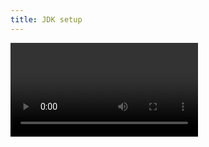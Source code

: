 ```yaml
---
title: JDK setup
---
```


<Video id="WRISYpKhIrc" />

<Steps>
  <Step>
    ## IDE vs Editor

    * **IDE (Integrated Development Environment):**

      * Examples: **IntelliJ IDEA, Eclipse, VS Code**
      * Provides advanced features → debugging, autocomplete, project management, plugins.

    * **Editor (Lightweight Tools):**

      * Examples: **Notepad, VS Code, Notepad++, Sublime**
      * Just text editing; no built-in compiler/debugger (need external setup).
  </Step>

  <Step>
    ## JDK (Java Development Kit)

    * **Compiler required** to compile Java code → provided by **JDK**.
    * Install **JDK** (open-source builds like **OpenJDK** or official Oracle JDK).
    * Always install the **latest version** to get **new features**.
    * Java is **backward compatible**, so old code runs on newer JDKs.
  </Step>

  <Step>
    ## LTS (Long Term Support)

    * Stable versions supported for many years.
    * Recommended LTS versions: **17, 21** (commonly used in industry).
  </Step>

  <Step>
    ## Installation & Setup

    ### Steps to Install JDK:

    1. Download **JDK** (Oracle or OpenJDK).
    2. Install → note the installation directory (e.g., `C:\Program Files\Java\jdk-21`).
    3. Set **Environment Variables** →

       * Add JDK **bin path** (e.g., `C:\Program Files\Java\jdk-21\bin`).

    ### Environment Variables

    * **User Variable** → applies only to the current user.
    * **System Variable** → applies to all users in the system.

    **To check version installed:**

    ```bash
    java -version
    javac -version
    ```

    ### Steps to Install & Setup VS Code

    1. Download and install **VS Code**.
    2. Install **Java Extensions Pack** (from Extensions Marketplace).

       * Important extensions:

         * *Extension Pack for Java*
         * *Debugger for Java*
         * *Java Test Runner*
         * *Maven for Java*
    3. Open a new Java file → VS Code will automatically detect JDK.

    ✅ Example check after setup:

    ```java
    public class Hello {
        public static void main(String[] args) {
            System.out.println("Hello, Java Setup Successful!");
        }
    }
    ```
  </Step>
</Steps>

